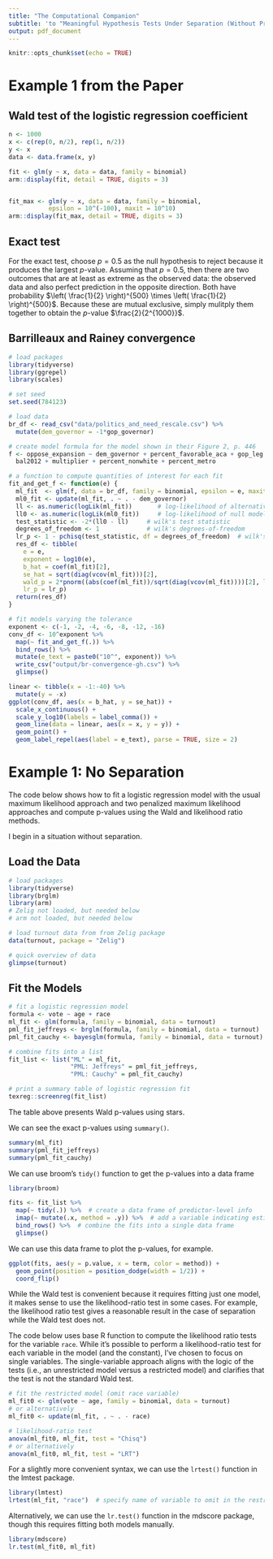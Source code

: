 ```yaml
---
title: "The Computational Companion"
subtitle: 'to "Meaningful Hypothesis Tests Under Separation (Without Prior Information)"'
output: pdf_document
---
```


```r
knitr::opts_chunk$set(echo = TRUE)
```

# Example 1 from the Paper

## Wald test of the logistic regression coefficient

```r
n <- 1000
x <- c(rep(0, n/2), rep(1, n/2))
y <- x
data <- data.frame(x, y)

fit <- glm(y ~ x, data = data, family = binomial)
arm::display(fit, detail = TRUE, digits = 3)


fit_max <- glm(y ~ x, data = data, family = binomial,
           epsilon = 10^(-100), maxit = 10^10)
arm::display(fit_max, detail = TRUE, digits = 3)
```

## Exact test

For the exact test, choose $p = 0.5$ as the null hypothesis to reject because it produces the largest $p$-value. Assuming that $p = 0.5$, then there are two outcomes that are at least as extreme as the observed data: the observed data and also perfect prediction in the opposite direction. Both have probability $\left( \frac{1}{2} \right)^{500} \times \left( \frac{1}{2} \right)^{500}$. Because these are mutual exclusive, simply mulitply them together to obtain the $p$-value $\frac{2}{2^{1000}}$.

## Barrilleaux and Rainey convergence

```r

# load packages
library(tidyverse)
library(ggrepel)
library(scales)

# set seed
set.seed(784123)

# load data
br_df <- read_csv("data/politics_and_need_rescale.csv") %>%
  mutate(dem_governor = -1*gop_governor)

# create model formula for the model shown in their Figure 2, p. 446
f <- oppose_expansion ~ dem_governor + percent_favorable_aca + gop_leg + percent_uninsured + 
  bal2012 + multiplier + percent_nonwhite + percent_metro

# a function to compute quantities of interest for each fit
fit_and_get_f <- function(e) {
  ml_fit  <- glm(f, data = br_df, family = binomial, epsilon = e, maxit = 10000000)
  ml0_fit <- update(ml_fit, . ~ . - dem_governor)
  ll <- as.numeric(logLik(ml_fit))       # log-likelihood of alternative model
  ll0 <- as.numeric(logLik(ml0_fit))     # log-likelihood of null model
  test_statistic <- -2*(ll0 - ll)     # wilk's test statistic
  degrees_of_freedom <- 1             # wilk's degrees-of-freedom
  lr_p <- 1 - pchisq(test_statistic, df = degrees_of_freedom)  # wilk's p-val
  res_df <- tibble(
    e = e, 
    exponent = log10(e),
    b_hat = coef(ml_fit)[2],
    se_hat = sqrt(diag(vcov(ml_fit)))[2],
    wald_p = 2*pnorm((abs(coef(ml_fit))/sqrt(diag(vcov(ml_fit))))[2], lower.tail = FALSE),
    lr_p = lr_p)
  return(res_df)
}

# fit models varying the tolerance
exponent <- c(-1, -2, -4, -6, -8, -12, -16)
conv_df <- 10^exponent %>%
  map(~ fit_and_get_f(.)) %>%
  bind_rows() %>%
  mutate(e_text = paste0("10^", exponent)) %>%
  write_csv("output/br-convergence-gh.csv") %>%
  glimpse()
```

```r
linear <- tibble(x = -1:-40) %>%
  mutate(y = -x)
ggplot(conv_df, aes(x = b_hat, y = se_hat)) + 
  scale_x_continuous() + 
  scale_y_log10(labels = label_comma()) +
  geom_line(data = linear, aes(x = x, y = y)) + 
  geom_point() + 
  geom_label_repel(aes(label = e_text), parse = TRUE, size = 2)
```

# Example 1: No Separation

The code below shows how to fit a logistic regression model with the usual maximum likelihood approach and two penalized maximum likelihood approaches and compute p-values using the Wald and likelihood ratio methods.

I begin in a situation without separation.

## Load the Data

```r
# load packages
library(tidyverse)
library(brglm)
library(arm)
# Zelig not loaded, but needed below
# arm not loaded, but needed below

# load turnout data from from Zelig package
data(turnout, package = "Zelig")

# quick overview of data
glimpse(turnout)
```

## Fit the Models

```r
# fit a logistic regression model
formula <- vote ~ age + race
ml_fit <- glm(formula, family = binomial, data = turnout)
pml_fit_jeffreys <- brglm(formula, family = binomial, data = turnout)
pml_fit_cauchy <- bayesglm(formula, family = binomial, data = turnout)

# combine fits into a list
fit_list <- list("ML" = ml_fit, 
                 "PML: Jeffreys" = pml_fit_jeffreys, 
                 "PML: Cauchy" = pml_fit_cauchy)

# print a summary table of logistic regression fit
texreg::screenreg(fit_list)
```

The table above presents Wald p-values using stars.

We can see the exact p-values using `summary()`.

```r
summary(ml_fit)
summary(pml_fit_jeffreys)
summary(pml_fit_cauchy)

```
We can use broom's `tidy()` function to get the p-values into a data frame

```r
library(broom)

fits <- fit_list %>%
  map(~ tidy(.)) %>%  # create a data frame of predictor-level info
  imap(~ mutate(.x, method = .y)) %>%  # add a variable indicating estimation method
  bind_rows() %>%  # combine the fits into a single data frame
  glimpse()
```

We can use this data frame to plot the p-values, for example.

```r
ggplot(fits, aes(y = p.value, x = term, color = method)) + 
  geom_point(position = position_dodge(width = 1/2)) + 
  coord_flip()
```

While the Wald test is convenient because it requires fitting just one model, it makes sense to use the likelihood-ratio test in some cases. For example, the likelihood ratio test gives a reasonable result in the case of separation while the Wald test does not.

The code below uses base R function to compute the likelihood ratio tests for the variable `race`. While it's possible to perform a likelihood-ratio test for each variable in the model (and the constant), I've chosen to focus on single variables. The single-variable approach aligns with the logic of the tests (i.e., an unrestricted model versus a restricted model) and clarifies that the test is not the standard Wald test. 

```r
# fit the restricted model (omit race variable)
ml_fit0 <- glm(vote ~ age, family = binomial, data = turnout)
# or alternatively
ml_fit0 <- update(ml_fit, . ~ . - race)

# likelihood-ratio test
anova(ml_fit0, ml_fit, test = "Chisq")
# or alternatively
anova(ml_fit0, ml_fit, test = "LRT")

```

For a slightly more convenient syntax, we can use the `lrtest()` function in the lmtest package.

```r
library(lmtest)
lrtest(ml_fit, "race")  # specify name of variable to omit in the restricted model
```

Alternatively, we can use the `lr.test()` function in the mdscore package, though this requires fitting both models manually.

```r
library(mdscore)
lr.test(ml_fit0, ml_fit)
```